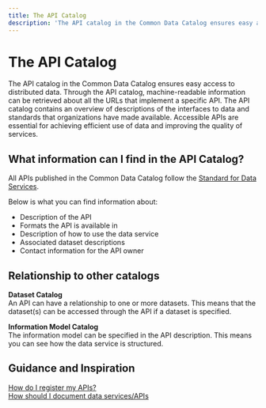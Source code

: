 ```yaml
---
title: The API Catalog
description: 'The API catalog in the Common Data Catalog ensures easy access to distributed data.'
---
```


# The API Catalog

<Ingress>
    The API catalog in the Common Data Catalog ensures easy access to distributed data. Through the API catalog, machine-readable information can be retrieved about all the URLs that implement a specific API. The API catalog contains an overview of descriptions of the interfaces to data and standards that organizations have made available. Accessible APIs are essential for achieving efficient use of data and improving the quality of services.
</Ingress>

<CatalogPromo
    text='Would you like to search the API catalog?'
    button='Find API →'
    link='/data-services'
/>

## What information can I find in the API Catalog?

All APIs published in the Common Data Catalog follow the [Standard for Data Services](https://data.norge.no/specification/dcat-ap-no/#Datatjeneste).

Below is what you can find information about:

-   Description of the API
-   Formats the API is available in
-   Description of how to use the data service
-   Associated dataset descriptions
-   Contact information for the API owner

## Relationship to other catalogs

**Dataset Catalog**  
An API can have a relationship to one or more datasets. This means that the dataset(s) can be accessed through the API if a dataset is specified.

**Information Model Catalog**  
The information model can be specified in the API description. This means you can see how the data service is structured.

## Guidance and Inspiration

[How do I register my APIs?](https://informasjonsforvaltning.github.io/felles-datakatalog/api-katalog/)  
[How should I document data services/APIs](https://data.norge.no/specification/dcat-ap-no/#Datatjeneste)
